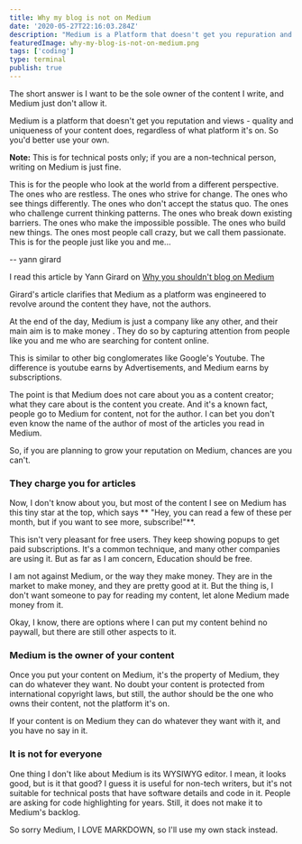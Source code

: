 ```yaml
---
title: Why my blog is not on Medium
date: '2020-05-27T22:16:03.284Z'
description: "Medium is a Platform that doesn't get you repuration and views - quality and uniqueness of your content does, regardless of what platform it's on. So you'd better use your own."
featuredImage: why-my-blog-is-not-on-medium.png
tags: ['coding']
type: terminal
publish: true
---
```


The short answer is <Special>I want to be the sole owner of the content I write, and Medium just don't allow it.</Special>

Medium is a platform that doesn't get you reputation and views - quality and uniqueness of your content does, regardless of what platform it's on. So you'd better use your own.

**Note:** This is for technical posts only; if you are a non-technical person, writing on Medium is just fine.

<Quote>
  This is for the people who look at the world from a different perspective. The
  ones who are restless. The ones who strive for change. The ones who see things
  differently. The ones who don't accept the status quo. The ones who challenge
  current thinking patterns. The ones who break down existing barriers. The ones
  who make the impossible possible. The ones who build new things. The ones most
  people call crazy, but we call them passionate. This is for the people just
  like you and me...
</Quote>

<QuoteAuthor>-- yann girard</QuoteAuthor>

I read this article by Yann Girard on [Why you shouldn't blog on Medium](https://yanngirard.typepad.com/yanns_blog/2015/10/why-you-shouldnt-blog-on-medium-.html)

Girard's article clarifies that Medium as a platform was engineered to revolve around the content they have, not the authors.

At the end of the day, Medium is just a company like any other, and their main aim is to make <Sparkles> money </Sparkles>. They do so by capturing attention from people like you and me who are searching for content online.

This is similar to other big conglomerates like Google's Youtube. The difference is youtube earns by Advertisements, and Medium earns by subscriptions.

The point is that Medium does not care about you as a content creator; what they care about is the content you create. And it's a known fact, people go to Medium for content, not for the author. I can bet you don't even know the name of the author of most of the articles you read in Medium.

<Special>
  So, if you are planning to grow your reputation on Medium, chances are you
  can't.
</Special>

### They charge you for articles

Now, I don't know about you, but most of the content I see on Medium has this tiny star at the top, which says ** "Hey, you can read a few of these per month, but if you want to see more, subscribe!"**.

This isn't very pleasant for free users. They keep showing popups to get paid subscriptions. It's a common technique, and many other companies are using it. But as far as I am concern, <Sparkles>Education should be free.</Sparkles>

I am not against Medium, or the way they make money. They are in the market to make money, and they are pretty good at it. But the thing is, I don't want someone to pay for reading my content, let alone Medium made money from it.

Okay, I know, there are options where I can put my content behind no paywall, but there are still other aspects to it.

### Medium is the owner of your content

Once you put your content on Medium, it's the property of Medium, they can do whatever they want. No doubt your content is protected from international copyright laws, but still, the author should be the one who owns their content, not the platform it's on.

If your content is on Medium they can do whatever they want with it, and you have no say in it.

### It is not for everyone

One thing I don't like about Medium is its WYSIWYG editor. I mean, it looks good, but is it that good? I guess it is useful for non-tech writers, but it's not suitable for technical posts that have software details and code in it. People are asking for code highlighting for years. Still, it does not make it to Medium's backlog.

So sorry Medium, <Sparkles>I LOVE MARKDOWN</Sparkles>, so I'll use my own stack instead.

